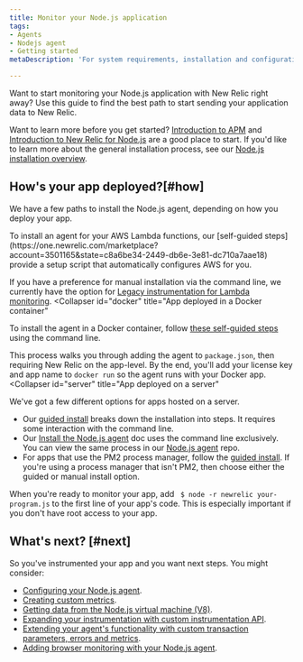 ```yaml
---
title: Monitor your Node.js application
tags:
- Agents
- Nodejs agent
- Getting started
metaDescription: 'For system requirements, installation and configuration procedures, and troubleshooting tips for New Relic''s Node.js agent, start here.'

---
```

Want to start monitoring your Node.js application with New Relic right away? Use this guide to find the best path to start sending your application data to New Relic.

Want to learn more before you get started? [Introduction to APM](/docs/apm/new-relic-apm/getting-started/introduction-apm) and [Introduction to New Relic for Node.js](/docs/apm/agents/nodejs-agent/getting-started/introduction-new-relic-nodejs) are a good place to start. If you'd like to learn more about the general installation process, see our [Node.js installation overview](/docs/apm/agents/nodejs-agent/installation-configuration/install-nodejs-agent).

## How's your app deployed?[#how]

We have a few paths to install the Node.js agent, depending on how you deploy your app. 

<CollapserGroup>
<Collapser
    id="lambda"
    title="App deployed with AWS Lambda"
>
To install an agent for your AWS Lambda functions, our [self-guided steps](https://one.newrelic.com/marketplace?account=3501165&state=c8a6be34-2449-db6e-3e81-dc710a7aae18) provide a setup script that automatically configures AWS for you.

If you have a preference for manual installation via the command line, we currently have the option for [Legacy instrumentation for Lambda monitoring](https://docs.newrelic.com/docs/serverless-function-monitoring/aws-lambda-monitoring/enable-lambda-monitoring/enable-serverless-monitoring-aws-lambda-legacy/#node). 
</Collapser>
<Collapser
    id="docker"
    title="App deployed in a Docker container"
>
To install the agent in a Docker container, follow [these self-guided steps](/docs/apm/agents/nodejs-agent/installation-configuration/install-nodejs-agent-docker) using the command line. 

This process walks you through adding the agent to `package.json`, then requiring New Relic on the app-level. By the end, you'll add your license key and app name to `docker run` so the agent runs with your Docker app. 
</Collapser>
<Collapser
    id="server"
    title="App deployed on a server"
>
We've got a few different options for apps hosted on a server.

* Our [guided install](https://one.newrelic.com/marketplace?account=3501165&state=ae77b9ce-4a21-28b2-9abb-9b7d235490bd) breaks down the installation into steps. It requires some interaction with the command line. 
* Our [Install the Node.js agent](/docs/apm/agents/nodejs-agent/installation-configuration/install-nodejs-agent) doc uses the command line exclusively. You can view the same process in our [Node.js agent](https://github.com/newrelic/node-newrelic#installation) repo.
* For apps that use the PM2 process manager, follow the [guided install](https://one.newrelic.com/marketplace?account=3501165&state=22545e50-eefe-78b6-eae4-d6b9395f4386). If you're using a process manager that isn't PM2, then choose either the guided or manual install option.

When you're ready to monitor your app, add ` $ node -r newrelic your-program.js` to the first line of your app's code. This is especially important if you don't have root access to your app.
</Collapser>
</CollapserGroup>

## What's next? [#next]

So you've instrumented your app and you want next steps. You might consider:

* [Configuring your Node.js agent](/docs/apm/agents/nodejs-agent/installation-configuration/nodejs-agent-configuration).
* [Creating custom metrics](/docs/apm/agents/nodejs-agent/extend-your-instrumentation/nodejs-custom-metrics).
* [Getting data from the Node.js virtual machine (V8)](/docs/apm/agents/nodejs-agent/extend-your-instrumentation/nodejs-vm-measurements).
* [Expanding your instrumentation with custom instrumentation API](/docs/apm/agents/nodejs-agent/extend-your-instrumentation/nodejs-custom-instrumentation).
* [Extending your agent's functionality with custom transaction parameters, errors and metrics](/docs/apm/agents/nodejs-agent/api-guides/guide-using-nodejs-agent-api).
* [Adding browser monitoring with your Node.js agent](/docs/apm/agents/nodejs-agent/extend-your-instrumentation/browser-monitoring-nodejs-agent).
